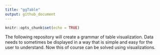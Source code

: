 ```yaml
---
title: "ggTable"
output: github_document
---
```


```r
knitr::opts_chunk$set(echo = TRUE)
```

The following repository will create a grammar of table visualization. Data needs to sometimes be displayed in a way that is simple and easy for the user to understand. Now this of course can be solved using visualizations. 
